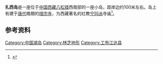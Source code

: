 {{coord|30|00|40|N|93|55|01|E|region:CN_type:city|display=title}}
{{他用|subject=西藏八松错中的一座小岛|other=纳木错中的一个半岛|扎西半岛}}
{{Location map
 |China Tibet
 |mark=<!--dot-->Blue pog.svg
 |lat_deg=30|lat_min=00|lat_sec =33
 |lon_deg=93|lon_min=54|lon_sec =57
 |caption=扎西岛在[[西藏|西藏]]的位置。
 |position=right
 |width=240
 |float=right
}}
'''扎西岛'''是一座位于[[中国|中国]][[西藏|西藏]][[八松错|八松错]]西南部的一座小岛，距岸边约100米左右。岛上有建于[[唐代|唐代]]晚期的[[措宗寺|措宗寺]]，为西藏著名的红教[[宁玛派|宁玛派]]寺庙<ref>{{cite web| language =zh-cn| publisher =中国西藏旅游网| title =巴松措| url =http://www.tibetcn.com/lzjd/2009091073.html| date =2009-09-05| accessdate =2011-10-04| deadurl =yes| archiveurl =https://web.archive.org/web/20111008004507/http://tibetcn.com/lzjd/2009091073.html| archivedate =2011-10-08}}</ref>。
==参考资料==
{{reflist}}
{{西藏小作品}}
[[Category:中国湖岛|Category:中国湖岛]]
[[Category:林芝地形|Category:林芝地形]]
[[Category:工布江达县|Category:工布江达县]]